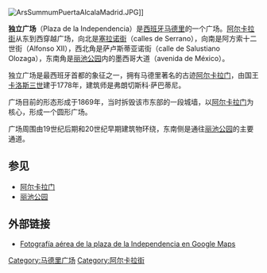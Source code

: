 [[Image:ArsSummumPuertaAlcalaMadrid.JPG|thumb]]]]

'''独立广场'''（Plaza de la Independencia）是[[西班牙|西班牙]][[马德里|马德里]]的一个广场。[[阿尔卡拉街|阿尔卡拉街]]从东到西穿越广场，向北是[[塞拉诺街|塞拉诺街]]（calles de Serrano），向南是阿方索十二世街（Alfonso XII），西北角是萨卢斯蒂亚诺街（calle de Salustiano Olozaga），东南角是[[丽池公园|丽池公园]]内的墨西哥大道（avenida de México）。

独立广场是最西班牙首都的象征之一，拥有马德里著名的古迹[[阿尔卡拉门|阿尔卡拉门]]，由国王[[卡洛斯三世|卡洛斯三世]]建于1778年，建筑师是弗朗切斯科·萨巴蒂尼。 

广场目前的形态形成于1869年，当时拆毁该市东部的一段城墙，以[[阿尔卡拉门|阿尔卡拉门]]为核心，形成一个圆形广场。 

广场周围由19世纪后期和20世纪早期建筑物环绕，东南侧是通往[[丽池公园|丽池公园]]的主要通道。

== 参见 ==
* [[阿尔卡拉门|阿尔卡拉门]]
* [[丽池公园|丽池公园]]

== 外部链接 ==
* [http://maps.google.es/?ie=UTF8&ll=40.419982,-3.68874&spn=0.001781,0.003616&t=k&z=18&om=1 Fotografía aérea de la plaza de la Independencia en Google Maps] {{Wayback|url=http://maps.google.es/?ie=UTF8&ll=40.419982,-3.68874&spn=0.001781,0.003616&t=k&z=18&om=1 |date=20120217224957 }}

[[Category:马德里广场|Category:马德里广场]]
[[Category:阿尔卡拉街|Category:阿尔卡拉街]]